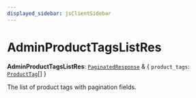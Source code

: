 ```yaml
---
displayed_sidebar: jsClientSidebar
---
```



# AdminProductTagsListRes

 **AdminProductTagsListRes**: [`PaginatedResponse`](../interfaces/internal.PaginatedResponse.mdx) & { `product_tags`: [`ProductTag`](../classes/internal.ProductTag.mdx)[]  }

The list of product tags with pagination fields.
